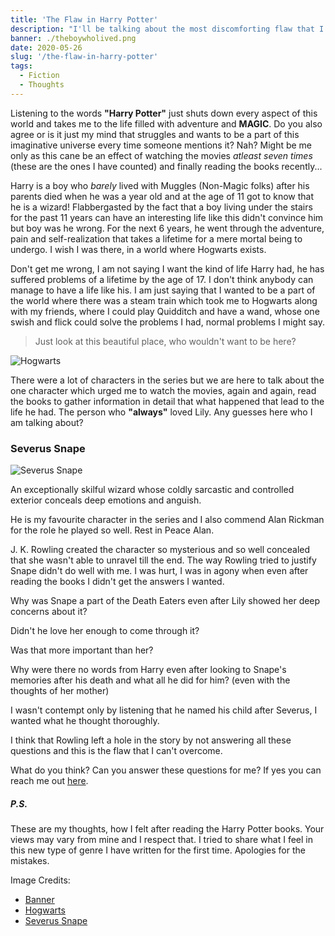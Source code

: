 ```yaml
---
title: 'The Flaw in Harry Potter'
description: "I'll be talking about the most discomforting flaw that I think there was in the Harry Potter series"
banner: ./theboywholived.png
date: 2020-05-26
slug: '/the-flaw-in-harry-potter'
tags:
  - Fiction
  - Thoughts
---
```


Listening to the words **"Harry Potter"** just shuts down every aspect of this world and takes me to the life filled with adventure and **MAGIC**. Do you also agree or is it just my mind that struggles and wants to be a part of this imaginative universe every time someone mentions it? Nah? Might be me only as this cane be an effect of watching the movies _atleast seven times_ (these are the ones I have counted) and finally reading the books recently...

Harry is a boy who _barely_ lived with Muggles (Non-Magic folks) after his parents died when he was a year old and at the age of 11 got to know that he is a wizard! Flabbergasted by the fact that a boy living under the stairs for the past 11 years can have an interesting life like this didn't convince him but boy was he wrong. For the next 6 years, he went through the adventure, pain and self-realization that takes a lifetime for a mere mortal being to undergo. I wish I was there, in a world where Hogwarts exists.

Don't get me wrong, I am not saying I want the kind of life Harry had, he has suffered problems of a lifetime by the age of 17. I don't think anybody can manage to have a life like his. I am just saying that I wanted to be a part of the world where there was a steam train which took me to Hogwarts along with my friends, where I could play Quidditch and have a wand, whose one swish and flick could solve the problems I had, normal problems I might say.


> Just look at this beautiful place, who wouldn't want to be here?

![Hogwarts](./hogwarts.jpg)

There were a lot of characters in the series but we are here to talk about the one character which urged me to watch the movies, again and again, read the books to gather information in detail that what happened that lead to the life he had. The person who **"always"** loved Lily. Any guesses here who I am talking about?

### Severus Snape

![Severus Snape](./snape.jpg)

An exceptionally skilful wizard whose coldly sarcastic and controlled exterior conceals deep emotions and anguish.

He is my favourite character in the series and I also commend Alan Rickman for the role he played so well. Rest in Peace Alan.

J. K. Rowling created the character so mysterious and so well concealed that she wasn't able to unravel till the end.
The way Rowling tried to justify Snape didn't do well with me. I was hurt, I was in agony when even after reading the books I didn't get the answers I wanted.

Why was Snape a part of the Death Eaters even after Lily showed her deep concerns about it?

Didn't he love her enough to come through it?

Was that more important than her?

Why were there no words from Harry even after looking to Snape's memories after his death and what all he did for him? (even with the thoughts of her mother)

I wasn't contempt only by listening that he named his child after Severus, I wanted what he thought thoroughly.

I think that Rowling left a hole in the story by not answering all these questions and this is the flaw that I can't overcome.

What do you think? Can you answer these questions for me? If yes you can reach me out <a target="_blank" rel="noreferrer" href="https://t.me/thakursaurabh1998">here</a>.

##### P.S.

These are my thoughts, how I felt after reading the Harry Potter books. Your views may vary from mine and I respect that.
I tried to share what I feel in this new type of genre I have written for the first time. Apologies for the mistakes.

Image Credits:

- <a target="_blank" rel="noreferrer" href="https://geektyrant.com/news/beautiful-new-book-cover-art-for-the-harry-potter-series-created-for-the-20th-anniversary">Banner</a>
- <a target="_blank" rel="noreferrer" href="https://www.flickr.com/photos/christopherclarkart/27183013138/in/photostream/">Hogwarts</a>
- <a target="_blank" rel="noreferrer" href="https://www.artstation.com/artwork/rJl9a">Severus Snape</a>
